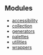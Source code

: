 ## Modules

* [accessibility](accessibility.mdx)
* [collection](collection.mdx)
* [generators](generators.mdx)
* [palettes](palettes.mdx)
* [utilities](utilities.mdx)
* [wrappers](wrappers.mdx)
